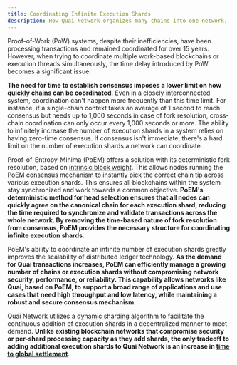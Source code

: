 ```yaml
---
title: Coordinating Infinite Execution Shards
description: How Quai Network organizes many chains into one network.
---
```


Proof-of-Work (PoW) systems, despite their inefficiencies, have been processing transactions and remained coordinated for over 15 years. However, when trying to coordinate multiple work-based blockchains or execution threads simultaneously, the time delay introduced by PoW becomes a significant issue.

**The need for time to establish consensus imposes a lower limit on how quickly chains can be coordinated**. Even in a closely interconnected system, coordination can't happen more frequently than this time limit. For instance, if a single-chain context takes an average of 1 second to reach consensus but needs up to 1,000 seconds in case of fork resolution, cross-chain coordination can only occur every 1,000 seconds or more. The ability to infinitely increase the number of execution shards in a system relies on having zero-time consensus. If consensus isn't immediate, there's a hard limit on the number of execution shards a network can coordinate.

Proof-of-Entropy-Minima (PoEM) offers a solution with its deterministic fork resolution, based on [intrinsic block weight](/learn/advanced-introduction/poem/instant-fork-resolution/intrinsic-block-weight.md). This allows nodes running the PoEM consensus mechanism to instantly pick the correct chain tip across various execution shards. This ensures all blockchains within the system stay synchronized and work towards a common objective. **PoEM's deterministic method for head selection ensures that all nodes can quickly agree on the canonical chain for each execution shard, reducing the time required to synchronize and validate transactions across the whole network. By removing the time-based nature of fork resolution from consensus, PoEM provides the necessary structure for coordinating infinite execution shards**.

PoEM's ability to coordinate an infinite number of execution shards greatly improves the scalability of distributed ledger technology. **As the demand for Quai transactions increases, PoEM can efficiently manage a growing number of chains or execution shards without compromising network security, performance, or reliability. This capability allows networks like Quai, based on PoEM, to support a broad range of applications and use cases that need high throughput and low latency, while maintaining a robust and secure consensus mechanism**.

Quai Network utilizes a [dynamic sharding](/learn/advanced-introduction/poem/infinite-execution-shards/dynamic-sharding.mdx) algorithm to facilitate the continuous addition of execution shards in a decentralized manner to meet demand. **Unlike existing blockchain networks that compromise security or per-shard processing capacity as they add shards, the only tradeoff to adding additional execution shards to Quai Network is an increase in [time to global settlement](/learn/advanced-introduction/poem/infinite-execution-shards/dynamic-sharding.mdx#time-to-global-settlement)**.

